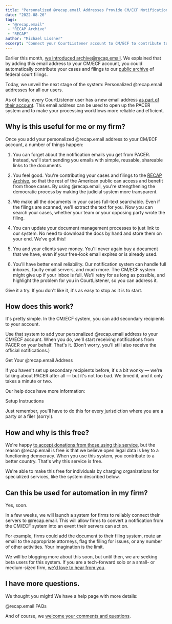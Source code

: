 ```yaml
---
title: "Personalized @recap.email Addresses Provide CM/ECF Notification Handling for All"
date: "2022-08-26"
tags:
 - "@recap.email"
 - "RECAP Archive"
 - "RECAP"
author: "Michael Lissner"
excerpt: "Connect your CourtListener account to CM/ECF to contribute to the public and save yourself time and money."
---
```


<p class="lead">Earlier this month, <a href="/2022/08/05/send-us-your-notifications/">we introduced &#097;&#114;&#099;&#104;&#105;&#118;&#101;&#064;&#114;&#101;&#099;&#097;&#112;&#046;&#101;&#109;&#097;&#105;&#108;</a>. We explained that by adding this email address to your CM/ECF account, you could automatically contribute your cases and filings to our <a href="https://www.courtlistener.com/recap/">public archive</a> of federal court filings.
</p>

Today, we unveil the next stage of the system: Personalized @recap.email addresses for all our users.

As of today, every CourtListener user has a new email address [as part of their account][profile]. This email address can be used to open up the PACER system and to make your processing workflows more reliable and efficient.


## Why is this useful for me or my firm?

Once you add your personalized @recap.email address to your CM/ECF account, a number of things happen:

1. You can forget about the notification emails you get from PACER. Instead, we'll start sending you emails with simple, reusable, shareable links to the documents.

2. You feel good. You're contributing your cases and filings to the [RECAP Archive][r], so that the rest of the American public can access and benefit from those cases. By using @recap.email, you're strengthening the democratic process by making the judicial system more transparent.

3. We make all the documents in your cases full-text searchable. Even if the filings are scanned, we'll extract the text for you. Now you can search your cases, whether your team or your opposing party wrote the filing.

4. You can update your document management processes to just link to our system. No need to download the docs by hand and store them on your end. We've got this!

5. You and your clients save money. You'll never again buy a document that we have, even if your free-look email expires or is already used.

6. You'll have better email reliability. Our notification system can handle full inboxes, faulty email servers, and much more. The CM/ECF system might give up if your inbox is full. We'll retry for as long as possible, and highlight the problem for you in CourtListener, so you can address it.

Give it a try. If you don't like it, it's as easy to stop as it is to start.


## How does this work?

It's pretty simple. In the CM/ECF system, you can add secondary recipients to your account.

Use that system to add your personalized @recap.email address to your CM/ECF account. When you do, we'll start receiving notifications from PACER on your behalf. That's it. (Don’t worry, you’ll still also receive the official notifications.)

<PurpleButton href="https://www.courtlistener.com/profile/recap-dot-email/" size="lg">Get Your @recap.email Address</PurpleButton>

If you haven't set up secondary recipients before, it's a bit wonky &mdash; we're talking about PACER after all &mdash; but it's not too bad. We timed it, and it only takes a minute or two.

Our help docs have more information:

<PurpleButton href="https://www.courtlistener.com/help/recap/email/#how-do-i-set-it-up" size="lg">Setup Instructions</PurpleButton>

Just remember, you'll have to do this for every jurisdiction where you are a party or a filer (sorry!).


## How and why is this free?

We're happy [to accept donations from those using this service][d], but the reason @recap.email is free is that we believe open legal data is key to a functioning democracy. When you use this system, you contribute to a better country. That's why this service is free.

We're able to make this free for individuals by charging organizations for specialized services, like the system described below.


## Can this be used for automation in my firm?

Yes, soon.

In a few weeks, we will launch a system for firms to reliably connect their servers to @recap.email. This will allow firms to convert a notification from the CM/ECF system into an event their servers can act on.

For example, firms could add the document to their filing system, route an email to the appropriate attorneys, flag the filing for issues, or any number of other activities. Your imagination is the limit.

We will be blogging more about this soon, but until then, we are seeking beta users for this system. If you are a tech-forward solo or a small- or medium-sized firm, [we'd love to hear from you][c].


## I have more questions.

We thought you might! We have a help page with more details:

<PurpleButton href="https://www.courtlistener.com/help/recap/email/" size="lg">@recap.email FAQs</PurpleButton>

And of course, we [welcome your comments and questions][c].



[r]: https://www.courtlistener.com/recap/
[profile]: https://www.courtlistener.com/profile/recap-dot-email/
[d]: https://free.law/donate/
[c]: /contact/
